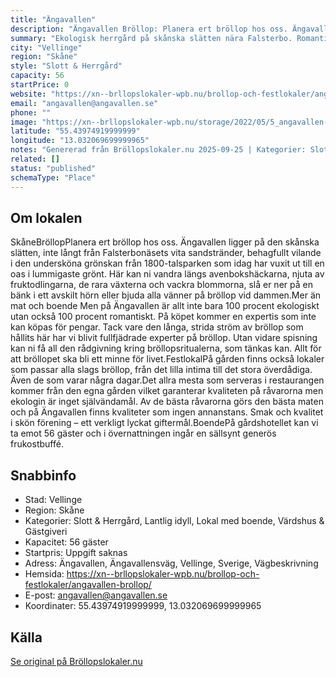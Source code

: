 ```yaml
---
title: "Ängavallen"
description: "Ängavallen Bröllop: Planera ert bröllop hos oss. Ängavallen ligger på den skånska slätten, inte långt från Falsterbonäsets vita sandstränder, behagfullt v.."
summary: "Ekologisk herrgård på skånska slätten nära Falsterbo. Romantisk 1800-talspark med 100% ekologisk mat och boende för 56 gäster, expertis på bröllopstraditioner."
city: "Vellinge"
region: "Skåne"
style: "Slott & Herrgård"
capacity: 56
startPrice: 0
website: "https://xn--brllopslokaler-wpb.nu/brollop-och-festlokaler/angavallen-brollop/"
email: "angavallen@angavallen.se"
phone: ""
image: "https://xn--brllopslokaler-wpb.nu/storage/2022/05/5_angavallen-brollopslokal-festlokal-brollop-festvaning.webp"
latitude: "55.43974919999999"
longitude: "13.032069699999965"
notes: "Genererad från Bröllopslokaler.nu 2025-09-25 | Kategorier: Slott & Herrgård, Lantlig idyll, Lokal med boende, Värdshus & Gästgiveri"
related: []
status: "published"
schemaType: "Place"
---
```


## Om lokalen

SkåneBröllopPlanera ert bröllop hos oss. Ängavallen ligger på den skånska slätten, inte långt från Falsterbonäsets vita sandstränder, behagfullt vilande i den undersköna grönskan från 1800-talsparken som idag har vuxit ut till en oas i lummigaste grönt. Här kan ni vandra längs avenbokshäckarna, njuta av fruktodlingarna, de rara växterna och vackra blommorna, slå er ner på en bänk i ett avskilt hörn eller bjuda alla vänner på bröllop vid dammen.Mer än mat och boende Men på Ängavallen är allt inte bara 100 procent ekologiskt utan också 100 procent romantiskt. På köpet kommer en expertis som inte kan köpas för pengar. Tack vare den långa, strida ström av bröllop som hållits här har vi blivit fullfjädrade experter på bröllop. Utan vidare spisning kan ni få all den rådgivning kring bröllopsritualerna, som tänkas kan. Allt för att bröllopet ska bli ett minne för livet.FestlokalPå gården finns också lokaler som passar alla slags bröllop, från det lilla intima till det stora överdådiga. Även de som varar några dagar.Det allra mesta som serveras i restaurangen kommer från den egna gården vilket garanterar kvaliteten på råvarorna men ekologin är inget självändamål. Av de bästa råvarorna görs den bästa maten och på Ängavallen finns kvaliteter som ingen annanstans. Smak och kvalitet i skön förening – ett verkligt lyckat giftermål.BoendePå gårdshotellet kan vi ta emot 56 gäster och i övernattningen ingår en sällsynt generös frukostbuffé.

## Snabbinfo

- Stad: Vellinge
- Region: Skåne
- Kategorier: Slott & Herrgård, Lantlig idyll, Lokal med boende, Värdshus & Gästgiveri
- Kapacitet: 56 gäster
- Startpris: Uppgift saknas
- Adress: Ängavallen, Ängavallensväg, Vellinge, Sverige, Vägbeskrivning
- Hemsida: https://xn--brllopslokaler-wpb.nu/brollop-och-festlokaler/angavallen-brollop/
- E-post: angavallen@angavallen.se
- Koordinater: 55.43974919999999, 13.032069699999965

## Källa

[Se original på Bröllopslokaler.nu](https://xn--brllopslokaler-wpb.nu/brollop-och-festlokaler/angavallen-brollop/)
